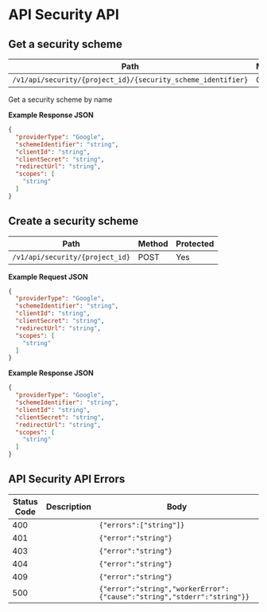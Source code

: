 # API Security API

## Get a security scheme
Path|Method|Protected
---|---|---
`/v1/api/security/{project_id}/{security_scheme_identifier}`|GET|Yes

Get a security scheme by name





**Example Response JSON**

```json copy
{
  "providerType": "Google",
  "schemeIdentifier": "string",
  "clientId": "string",
  "clientSecret": "string",
  "redirectUrl": "string",
  "scopes": [
    "string"
  ]
}
```

## Create a security scheme
Path|Method|Protected
---|---|---
`/v1/api/security/{project_id}`|POST|Yes





**Example Request JSON**
```json copy
{
  "providerType": "Google",
  "schemeIdentifier": "string",
  "clientId": "string",
  "clientSecret": "string",
  "redirectUrl": "string",
  "scopes": [
    "string"
  ]
}
```

**Example Response JSON**

```json copy
{
  "providerType": "Google",
  "schemeIdentifier": "string",
  "clientId": "string",
  "clientSecret": "string",
  "redirectUrl": "string",
  "scopes": [
    "string"
  ]
}
```
## API Security API Errors
Status Code|Description|Body
---|---|---
400||`{"errors":["string"]}`
401||`{"error":"string"}`
403||`{"error":"string"}`
404||`{"error":"string"}`
409||`{"error":"string"}`
500||`{"error":"string","workerError":{"cause":"string","stderr":"string"}}`